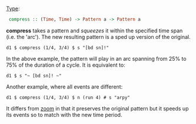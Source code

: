 [[Type signatures|Type]]: <syntaxhighlight lang="haskell" inline> compress :: (Time, Time) -> Pattern a -> Pattern a </syntaxhighlight>

'''compress''' takes a pattern and ''squeezes'' it within the specified time span (i.e. the 'arc').
The new resulting pattern is a sped up version of the original.

<source>
d1 $ compress (1/4, 3/4) $ s "[bd sn]!"
</source>

In the above example, the pattern will play in an arc spanning from 25% to 75% of the duration of a cycle. It is equivalent to:

<source>
d1 $ s "~ [bd sn]! ~"
</source>

Another example, where all events are different:
<source>
d1 $ compress (1/4, 3/4) $ n (run 4) # s "arpy"
</source>


It differs from [[zoom]] in that it preserves the original pattern but it speeds up its events so to match with the new time period.